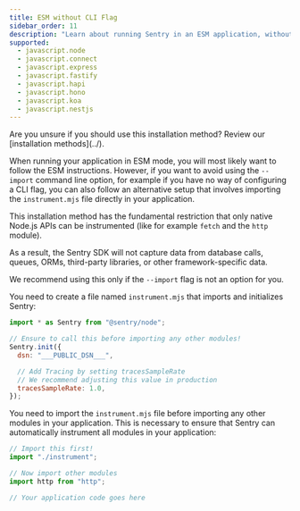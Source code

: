 ```yaml
---
title: ESM without CLI Flag
sidebar_order: 11
description: "Learn about running Sentry in an ESM application, without the --import flag."
supported:
  - javascript.node
  - javascript.connect
  - javascript.express
  - javascript.fastify
  - javascript.hapi
  - javascript.hono
  - javascript.koa
  - javascript.nestjs
---
```


<Alert>
  Are you unsure if you should use this installation method? Review our
  [installation methods](../).
</Alert>

When running your application in ESM mode, you will most likely want to <PlatformLink to="/install/esm">follow the ESM instructions</PlatformLink>. However, if you want to avoid using the `--import` command line option, for example if you have no way of configuring a CLI flag, you can also follow an alternative setup that involves importing the `instrument.mjs` file directly in your application.

<Alert level='warning' title='Restrictions of this installation method'>

This installation method has the fundamental restriction that only native Node.js APIs can be instrumented (like for example `fetch` and the `http` module).

As a result, the Sentry SDK will not capture data from database calls, queues, ORMs, third-party libraries, or other framework-specific data.

We recommend using this only if the `--import` flag is not an option for you.

</Alert>

You need to create a file named `instrument.mjs` that imports and initializes Sentry:

```javascript {tabTitle:ESM} {filename: instrument.mjs}
import * as Sentry from "@sentry/node";

// Ensure to call this before importing any other modules!
Sentry.init({
  dsn: "___PUBLIC_DSN___",

  // Add Tracing by setting tracesSampleRate
  // We recommend adjusting this value in production
  tracesSampleRate: 1.0,
});
```

You need to import the `instrument.mjs` file before importing any other modules in your application. This is necessary to ensure that Sentry can automatically instrument all modules in your application:

```javascript {filename: app.mjs}
// Import this first!
import "./instrument";

// Now import other modules
import http from "http";

// Your application code goes here
```
